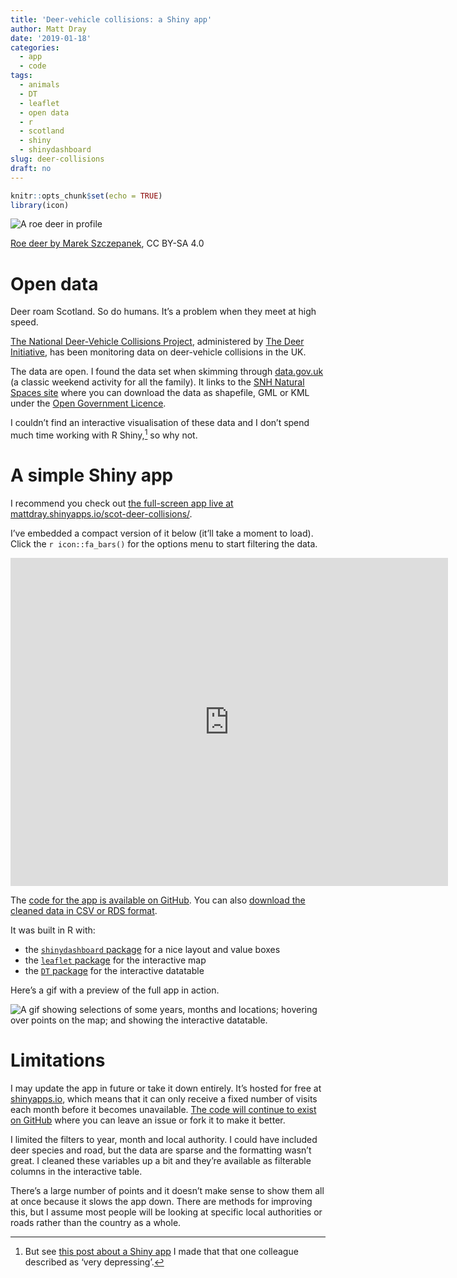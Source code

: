 ```yaml
---
title: 'Deer-vehicle collisions: a Shiny app'
author: Matt Dray
date: '2019-01-18'
categories:
  - app
  - code
tags:
  - animals
  - DT
  - leaflet
  - open data
  - r
  - scotland
  - shiny
  - shinydashboard
slug: deer-collisions
draft: no
---
```


```r
knitr::opts_chunk$set(echo = TRUE)
library(icon)
```

<div class="figure">
<img src="/post/2019-01-18-deer-vehicle-collisions-a-shiny-app_files/Capreolus_capreolus_2_(Marek_Szczepanek).jpg" alt="A roe deer in profile"/>
<p class="caption">[Roe deer by Marek Szczepanek](https://commons.wikimedia.org/wiki/Capreolus_capreolus#/media/File:Capreolus_capreolus_2_(Marek_Szczepanek).jpg), CC BY-SA 4.0</p>
</div>

# Open data

Deer roam Scotland. So do humans. It's a problem when they meet at high speed.

[The National Deer-Vehicle Collisions Project](http://www.deercollisions.co.uk/), administered by [The Deer Initiative](http://www.thedeerinitiative.co.uk/), has been monitoring data on deer-vehicle collisions in the UK.

The data are open. I found the data set when skimming through [data.gov.uk](https://data.gov.uk/dataset/838b88d8-7509-435c-9649-90f1881b5ad7/deer-vehicle-collisions) (a classic weekend activity for all the family). It links to the [SNH Natural Spaces site](https://gateway.snh.gov.uk/natural-spaces/dataset.jsp?dsid=DVC) where you can download the data as shapefile, GML or KML under the [Open Government Licence](http://www.nationalarchives.gov.uk/doc/open-government-licence/version/3/).

I couldn't find an interactive visualisation of these data and I don't spend much time working with R Shiny,[^wc-18] so why not.

# A simple Shiny app

I recommend you check out [the full-screen app live at mattdray.shinyapps.io/scot-deer-collisions/](https://mattdray.shinyapps.io/scot-deer-collisions/).

I've embedded a compact version of it below (it'll take a moment to load). Click the `r icon::fa_bars()` for the options menu to start filtering the data.

<iframe src="https://mattdray.shinyapps.io/scot-deer-collisions/" width="700" height="525" frameborder="0" allowtransparency="true" allow="encrypted-media"></iframe>

The [code for the app is available on GitHub](https://github.com/matt-dray/scot-deer-collisions). You can also [download the cleaned data in CSV or RDS format](https://github.com/matt-dray/scot-deer-collisions/tree/master/data).

It was built in R with:

* the [`shinydashboard` package](https://rstudio.github.io/shinydashboard/) for a nice layout and value boxes
* the [`leaflet` package](https://rstudio.github.io/leaflet/) for the interactive map
* the [`DT` package](https://rstudio.github.io/DT/) for the interactive datatable

Here's a gif with a preview of the full app in action.

<img src="https://media.giphy.com/media/ZvK6zz5E4agAL2gf6u/giphy.gif" alt="A gif showing selections of some years, months and locations; hovering over points on the map; and showing the interactive datatable.">

# Limitations

I may update the app in future or take it down entirely. It's hosted for free at [shinyapps.io](http://www.shinyapps.io/), which means that it can only receive a fixed number of visits each month before it becomes unavailable. [The code will continue to exist on GitHub](https://www.github.com/matt-dray/scot-deer-collisions) where you can leave an issue or fork it to make it better.

I limited the filters to year, month and local authority. I could have included deer species and road, but the data are sparse and the formatting wasn't great. I cleaned these variables up a bit and they're available as filterable columns in the interactive table.

There's a large number of points and it doesn't make sense to show them all at once because it slows the app down. There are methods for improving this, but I assume most people will be looking at specific local authorities or roads rather than the country as a whole.

[^wc-18]: But see [this post about a Shiny app](https://www.rostrum.blog/2018/07/17/world-cup-age-app/) I made that that one colleague described as 'very depressing'.